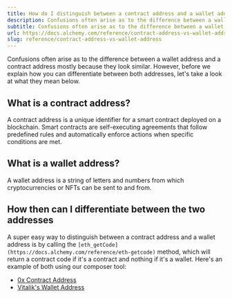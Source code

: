 ```yaml
---
title: How do I distinguish between a contract address and a wallet address?
description: Confusions often arise as to the difference between a wallet address and a contract address mostly because they look similar. However, before we explain how you can differentiate between both addresses, let's take a look at what they mean below. What is a contract address? A contract address is a un...
subtitle: Confusions often arise as to the difference between a wallet address and a contract address mostly because they look similar. However, before we explain how you can differentiate between both addresses, let's take a look at what they mean below. What is a contract address? A contract address is a un...
url: https://docs.alchemy.com/reference/contract-address-vs-wallet-address
slug: reference/contract-address-vs-wallet-address
---
```


Confusions often arise as to the difference between a wallet address and a contract address mostly because they look similar. However, before we explain how you can differentiate between both addresses, let's take a look at what they mean below.

## What is a contract address?

A contract address is a unique identifier for a smart contract deployed on a blockchain. Smart contracts are self-executing agreements that follow predefined rules and automatically enforce actions when specific conditions are met.

## What is a wallet address?

A wallet address is a string of letters and numbers from which cryptocurrencies or NFTs can be sent to and from.

## How then can I differentiate between the two addresses

A super easy way to distinguish between a contract address and a wallet address is by calling the `[eth_getCode](https://docs.alchemy.com/reference/eth-getcode)` method, which will return a contract code if it's a contract and nothing if it's a wallet. Here's an example of both using our composer tool:

* [0x Contract Address](https://composer.alchemyapi.io/?composer_state=%7B%22network%22%3A0%2C%22methodName%22%3A%22eth_getCode%22%2C%22paramValues%22%3A%5B%220xe41d2489571d322189246dafa5ebde1f4699f498%22%2C%22latest%22%5D%7D)
* [Vitalik's Wallet Address](https://composer.alchemyapi.io/?composer_state=%7B%22network%22%3A0%2C%22methodName%22%3A%22eth_getCode%22%2C%22paramValues%22%3A%5B%220xAb5801a7D398351b8bE11C439e05C5B3259aeC9B%22%2C%22latest%22%5D%7D)
